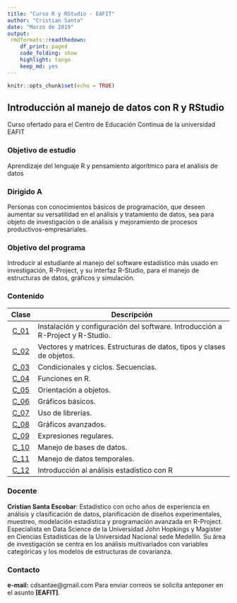 ```yaml
---
title: "Curso R y RStudio - EAFIT"
author: "Cristian Santa"
date: "Marzo de 2019"
output:
 rmdformats::readthedown:
    df_print: paged
    code_folding: show
    highlight: tango
    keep_md: yes
---
```


```r
knitr::opts_chunk$set(echo = TRUE)
```

## Introducción al manejo de datos con R y RStudio

Curso ofertado para el Centro de Educación Continua de la universidad EAFIT

### Objetivo de estudio

Aprendizaje del lenguaje R y pensamiento algorítmico para el análisis de datos					

### Dirigido A

Personas con conocimientos básicos de programación, que deseen aumentar su versatilidad en el análisis y tratamiento de datos, sea para objeto de investigación o de análisis y mejoramiento de procesos productivos-empresariales.					

### Objetivo del programa

Introducir al estudiante al manejo del software estadístico más usado en investigación, R-Project, y su interfaz R-Studio, para el manejo de estructuras de datos, gráficos y simulación.					

### Contenido

| **Clase** |                                 **Descripción**                                |
|:---------:|--------------------------------------------------------------------------------|
|  <a href="./Clase01/Clase01.html">C_01</a>  | Instalación y configuración del software. Introducción a R-Project y R-Studio. |
|  <a href="./Clase02/Clase02.html">C_02</a>  | Vectores y matrices. Estructuras de datos, tipos y clases de objetos.          |
|  <a href="./Clase03/Clase03.html" disabled="disabled">C_03</a>  | Condicionales y ciclos. Secuencias.                                            |
|  <a href="./Clase04/Clase04.html" disabled="disabled">C_04</a>  | Funciones en R.                                                                |
|  <a href="./Clase05/Clase05.html" disabled="disabled">C_05</a>  | Orientación a objetos.                                                         |
|  <a href="./Clase06/Clase06.html" disabled="disabled">C_06</a>  | Gráficos básicos.                                                              |
|  <a href="./Clase07/Clase07.html" disabled="disabled">C_07</a>  | Uso de librerías.                                                              |
|  <a href="./Clase08/Clase08.html" disabled="disabled">C_08</a>  | Gráficos avanzados.                                                            |
|  <a href="./Clase09/Clase09.html" disabled="disabled">C_09</a>  | Expresiones regulares.                                                         |
|  <a href="./Clase10/Clase10.html" disabled="disabled">C_10</a>  | Manejo de bases de datos.                                                      |
|  <a href="./Clase11/Clase11.html" disabled="disabled">C_11</a>  | Manejo de datos temporales.                                                    |
|  <a href="./Clase12/Clase12.html" disabled="disabled">C_12</a>  | Introducción al análisis estadístico con R                                     |

### Docente

**Cristian Santa Escobar**: Estadístico con ocho años de experiencia en análisis y clasificación de datos, planificación de diseños experimentales, muestreo, modelación estadística y programación avanzada en R-Project. Especialista en Data Science de la Universidad John Hopkings y Magíster en Ciencias Estadísticas de la Universidad Nacional sede Medellín. Su área de investigación se centra en los análisis multivariados con variables categóricas y los modelos de estructuras de covarianza.

### Contacto

**e-mail:** cdsantae@gmail.com
Para enviar correos se solicita anteponer en el asunto **[EAFIT]**.


